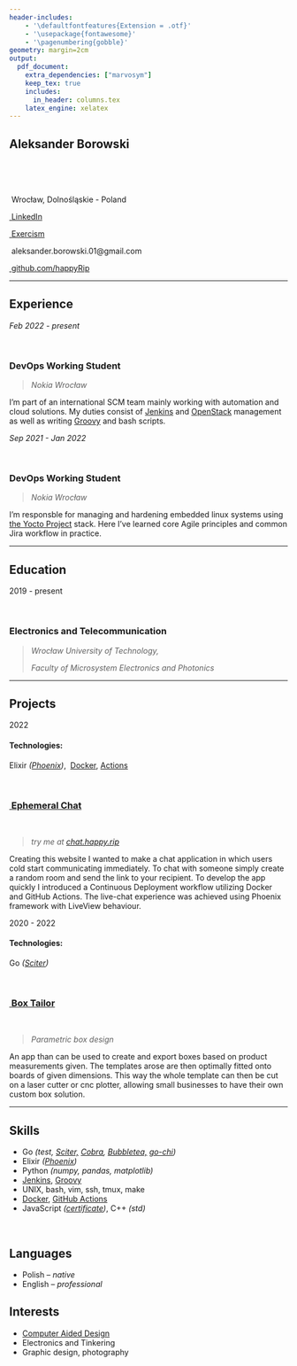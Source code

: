 ```yaml
---
header-includes:
    - '\defaultfontfeatures{Extension = .otf}'
    - '\usepackage{fontawesome}'
    - '\pagenumbering{gobble}'
geometry: margin=2cm
output:
  pdf_document: 
    extra_dependencies: ["marvosym"]
    keep_tex: true
    includes:
      in_header: columns.tex
    latex_engine: xelatex
---
```


:::::: {.cols data-latex=""}

::: {.col data-latex="{0.4\textwidth}"}
#  Aleksander Borowski

:::

::: {.col data-latex="{0.2\textwidth}"}
\ 
:::

::: {.col data-latex="{0.4\textwidth}"}
\flushright{\textbf{Devops developer}}
:::

::::::

:::::: {.cols data-latex=""}

::: {.col data-latex="{0.42\textwidth}"}
\Telefon \ \emph{Given upon request}

\faHome \ Wrocław, Dolnośląskie - Poland
\ \
:::

::: {.col data-latex="{0.24\textwidth}"}
[\faLinkedin \ LinkedIn](https://www.linkedin.com/in/aleksander-borowski)

[\Mundus \ Exercism](https://exercism.org/profiles/happyRip)
:::

::: {.col data-latex="{0.33\textwidth}"}
\Letter \ aleksander.borowski.01@gmail.com

[\faGithub \ github.com/happyRip](https://github.com/happyRip){target="_blank"}
\ \
:::

::::::

---

## Experience

:::::: {.cols data-latex=""}

::: {.col data-latex="{0.2\textwidth}"}
*Feb 2022 - present*
:::

::: {.col data-latex="{0.05\textwidth}"}
\ 
:::

::: {.col data-latex="{0.75\textwidth}"}
### DevOps Working Student

> *Nokia Wrocław*

I'm part of an international SCM team mainly working with automation and cloud solutions.
My duties consist of [Jenkins](https://www.jenkins.io) and [OpenStack](https://www.openstack.org/)
management as well as writing [Groovy](https://groovy-lang.org/) and bash scripts.
\ \
:::

::::::

:::::: {.cols data-latex=""}

::: {.col data-latex="{0.2\textwidth}"}
*Sep 2021 - Jan 2022*
:::

::: {.col data-latex="{0.05\textwidth}"}
\ 
:::

::: {.col data-latex="{0.75\textwidth}"}
### DevOps Working Student

> *Nokia Wrocław*

I'm responsble for managing and hardening embedded linux systems using
[the&nbsp;Yocto&nbsp;Project](https://www.yoctoproject.org/) stack.
Here I've learned core Agile principles and common Jira workflow in practice.
\ \
:::

::::::

---

## Education

:::::: {.cols data-latex=""}

::: {.col data-latex="{0.2\textwidth}"}
2019 - present
:::

::: {.col data-latex="{0.05\textwidth}"}
\ 
:::

::: {.col data-latex="{0.75\textwidth}"}
### Electronics and Telecommunication

> *Wrocław University of Technology,*
>
> *Faculty of Microsystem Electronics and Photonics*
\ \
:::

::::::

---

## Projects

:::::::::::: {.cols data-latex=""}

::::::::: {.col data-latex="{0.2\textwidth}"}
2022

#### Technologies:

Elixir *([Phoenix](https://www.phoenixframework.org/))*,\hfill \ 
[Docker](https://www.docker.com/),
[Actions](https://github.com/features/actions)
:::::::::

::::::::: {.col data-latex="{0.05\textwidth}"}
\ 
:::::::::

::::::::: {.col data-latex="{0.75\textwidth}"}

:::::: {.cols data-latex=""}

::: {.col data-latex="{0.4\textwidth}"}
### [\faGithub \ Ephemeral Chat](https://github.com/happyRip/Ephemeral-Chat)
:::

::: {.col data-latex="{0.05\textwidth}"}
\ 
:::

::: {.col data-latex="{0.55\textwidth}"}
> *try me at [chat.happy.rip](https://chat.happy.rip/)*
:::

::::::

\qquad Creating this website I wanted to make a chat application in which users cold start communicating immediately.
To chat with someone simply create a random room and send the link to your recipient.
To develop the app quickly I introduced a Continuous Deployment workflow utilizing Docker and GitHub Actions.
The live-chat experience was achieved using Phoenix framework with LiveView behaviour.
\ \
:::::::::

::::::::::::

:::::::::::: {.cols data-latex=""}

::::::::: {.col data-latex="{0.2\textwidth}"}
2020 - 2022

#### Technologies:

Go *([Sciter](https://sciter.com/))*
:::::::::

::::::::: {.col data-latex="{0.05\textwidth}"}
\ 
:::::::::

::::::::: {.col data-latex="{0.75\textwidth}"}

:::::: {.cols data-latex=""}
::: {.col data-latex="{0.4\textwidth}"}
### [\faGithub \ Box Tailor](https://github.com/happyRip/Box-Tailor-Go)
:::

::: {.col data-latex="{0.05\textwidth}"}
\ 
:::

::: {.col data-latex="{0.55\textwidth}"}
> *Parametric box design*
:::
::::::

\qquad An app than can be used to create and export boxes based on product measurements given. The templates arose are then optimally fitted onto boards of given dimensions. This way the whole template can then be cut on a laser cutter or cnc plotter, allowing small businesses to have their own custom box solution.
\ \
:::::::::

::::::::::::

---

:::::: {.cols data-latex=""}

::: {.col data-latex="{0.47\textwidth}"}
## Skills

- Go *(test, [Sciter,](https://sciter.com/) [Cobra](https://github.com/spf13/cobra), [Bubbletea,](https://github.com/charmbracelet/bubbletea) [go-chi](https://github.com/go-chi/chi))*
- Elixir *([Phoenix](https://www.phoenixframework.org/))*
- Python *(numpy, pandas, matplotlib)*
- [Jenkins](https://www.jenkins.io/), [Groovy](https://groovy-lang.org/)
- UNIX, bash, vim, ssh, tmux, make
- [Docker](https://www.docker.com/), [GitHub Actions](https://github.com/features/actions)
- JavaScript *([certificate](https://www.freecodecamp.org/certification/happyrip/javascript-algorithms-and-data-structures))*, C++ *(std)*
\ \
:::

::: {.col data-latex="{0.13\textwidth}"}
\ 
:::

::: {.col data-latex="{0.4\textwidth}"}
## Languages

- Polish – *native*
- English – *professional*

## Interests

- [Computer Aided Design](https://en.wikipedia.org/wiki/Computer-aided_design)
- Electronics and Tinkering
- Graphic design, photography
:::

::::::
